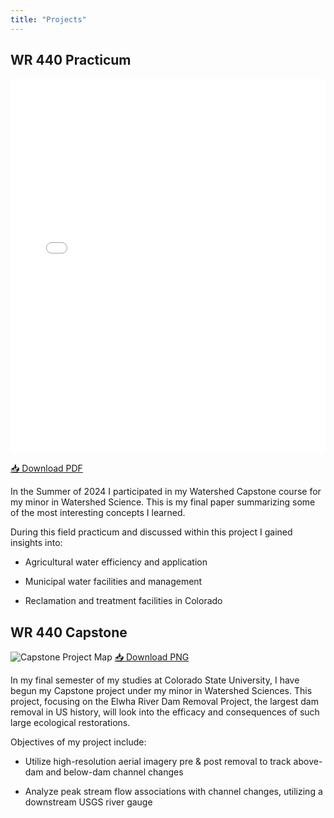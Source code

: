 ```yaml
---
title: "Projects"
---
```


## WR 440 Practicum

<embed src="Media/McLaughlinC_WR486_FinalPaper.pdf" type="application/pdf" width="100%" height="600px">

[📥 Download PDF](Media/McLaughlinC_WR486_FinalPaper.pdf){.btn .btn-primary}

In the Summer of 2024 I participated in my Watershed Capstone course for my minor in Watershed Science. This is my final paper summarizing some of the most interesting concepts I learned.

During this field practicum and discussed within this project I gained insights into:

-   Agricultural water efficiency and application

-   Municipal water facilities and management

-   Reclamation and treatment facilities in Colorado

## WR 440 Capstone

<img src="Media/WR440Capstone_ProjectMap.png" alt="Capstone Project Map" style="max-width: 100%; height: auto;"/> <a href="Media/WR440Capstone_ProjectMap.png" download class="btn btn-primary">📥 Download PNG</a>

In my final semester of my studies at Colorado State University, I have begun my Capstone project under my minor in Watershed Sciences. This project, focusing on the Elwha River Dam Removal Project, the largest dam removal in US history, will look into the efficacy and consequences of such large ecological restorations.

Objectives of my project include:

-   Utilize high-resolution aerial imagery pre & post removal to track above-dam and below-dam channel changes

-   Analyze peak stream flow associations with channel changes, utilizing a downstream USGS river gauge
